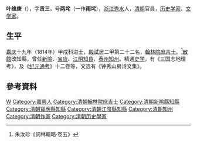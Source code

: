 '''叶维庚'''（{{bd|1773年||1828年|catIdx=Y}}），字'''贡三'''，号'''两垞'''（一作'''雨垞'''），[[浙江|浙江]][[秀水縣|秀水]]人，[[清朝|清朝]]官員，[[历史学家|历史学家]]、[[文学家|文学家]]。

==生平==
[[嘉庆|嘉庆]]十九年（1814年）甲戌科进士，[[殿試|殿試]]居二甲第二十二名，[[翰林院|翰林院]][[庶吉士|庶吉士]]。<ref>朱汝珍《詞林輯略·卷五》</ref>[[散館|散館]]改知縣，曾任[[新喻|新喻]]、[[宝应县|宝应]]、[[江阴|江阴]][[知县|知县]]，[[泰州|泰州]][[知州|知州]]。精通[[史学|史学]]，有《三国志地理考》，及《[[纪元通考|纪元通考]]》十二卷等，文选有《钟秀山房诗文集》。

==參考資料==
{{reflist}}

{{嘉慶十九年甲戌科殿試金榜}}

{{Authority control}}

{{DEFAULTSORT:Ye頁}}
[[Category:葉姓|W]]
[[Category:嘉興人|Category:嘉興人]]
[[Category:清朝翰林院庶吉士|Category:清朝翰林院庶吉士]]
[[Category:清朝新喻縣知縣|Category:清朝新喻縣知縣]]
[[Category:清朝寶應縣知縣|Category:清朝寶應縣知縣]]
[[Category:清朝江陰縣知縣|Category:清朝江陰縣知縣]]
[[Category:清朝知州|Category:清朝知州]]
[[Category:清朝作家|Category:清朝作家]]
[[Category:清朝历史學家|Category:清朝历史學家]]


{{清朝人物小作品}}